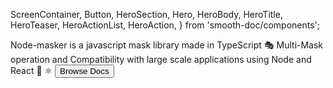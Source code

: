   ScreenContainer,
  Button,
  HeroSection,
  Hero,
  HeroBody,
  HeroTitle,
  HeroTeaser,
  HeroActionList,
  HeroAction,
} from 'smooth-doc/components';

<HeroSection>
  <Helmet meta={[{ name: 'keywords', content: 'react mask, node mask, react masker, react, mask, javascript mask, jsmask' }]} />
  <Hero backgroundImageURL={heroBackgroundImageURL}>
    <HeroBody>
      <HeroTitle>Node-masker is a javascript mask library made in TypeScript 🎭</HeroTitle>
      <HeroTeaser>Multi-Mask operation and Compatibility with large scale applications using Node and React 👋 ⚛️</HeroTeaser>
      <HeroActionList>
        <HeroAction>
          <Button variant="neutral" forwardedAs="a" href="/docs/">
            Browse Docs
          </Button>
        </HeroAction>
      </HeroActionList>
    </HeroBody>
  </Hero>
</HeroSection>

